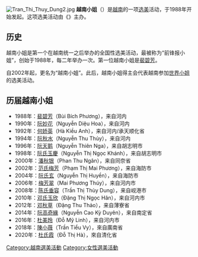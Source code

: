 [[File:Tran_Thi_Thuy_Dung2.jpg|thumb]]
'''越南小姐'''（{{vie|v =Hoa hậu Việt Nam|hn =花后越南}}）是[[越南|越南]]的一项[[选美|选美]]活动，于1988年开始发起。这项选美活动由《{{link-en|前锋报 (越南)|Tiền Phong (newspaper)|前锋报}}》主办。

==历史==
越南小姐是第一个在越南统一之后举办的全国性选美活动，最被称为“前锋报小姐”，创始于1988年，每二年举办一次。第一位越南小姐是[[裴碧芳|裴碧芳]]。

自2002年起，更名为“越南小姐”。此后，越南小姐得主会代表越南参加[[世界小姐|世界小姐]]的选美活动。

==历届越南小姐==
*1988年：[[裴碧芳|裴碧芳]]（Bùi Bích Phương），来自河内
*1990年：[[阮妙花|阮妙花]]（Nguyễn Diệu Hoa），来自河内
*1992年：[[何娇英|何娇英]]（Hà Kiều Anh），来自河内/承天顺化省
*1994年：[[阮秋水|阮秋水]]（Nguyễn Thu Thủy），来自河内
*1996年：[[阮天鹅|阮天鹅]]（Nguyễn Thiên Nga），来自胡志明市
*1998年：[[阮氏玉慶|阮氏玉慶]]（Nguyễn Thị Ngọc Khánh），来自胡志明市
*2000年：[[潘秋银|潘秋银]]（Phan Thu Ngân），来自同奈省
*2002年：[[范氏梅芳|范氏梅芳]]（Phạm Thị Mai Phương），来自海防市
*2004年：[[阮氏玄_(艺人)|阮氏玄]]（Nguyễn Thị Huyền），来自海防市
*2006年：[[梅芳翠|梅芳翠]]（Mai Phương Thúy），来自河内市
*2008年：[[陈氏垂容|陈氏垂容]]（Trần Thị Thùy Dung），来自岘港市
*2010年：[[邓氏玉欣|邓氏玉欣]]（Đặng Thị Ngọc Hân），来自河内市
*2012年：[[邓秋草|邓秋草]]（Đặng Thu Thảo），来自薄寮省
*2014年：[[阮高奇緣_(越南小姐)|阮高奇緣]]（Nguyễn Cao Kỳ Duyên），来自南定省
*2016年：[[杜美玲|杜美玲]]（Đỗ Mỹ Linh），来自河内市
*2018年：[[陳小薇|陳小薇]]（Trần Tiểu Vy），來自廣南省
*2020年：[[杜氏霞|杜氏霞]]（Đỗ Thị Hà），來自清化省

[[Category:越南選美活動|Category:越南選美活動]]
[[Category:女性選美活動|Category:女性選美活動]]